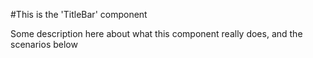 

<Meta title="MDX types|TitleBar" component={TitleBar} />

#This is the 'TitleBar' component

Some description here about what this component really does, and the scenarios below

<Preview>
  <Story name="normal state">
      <TitleBar
        id={"test0"}
        title="look at me! I'm the TITLE now!"
      />
  </Story>
</Preview>
